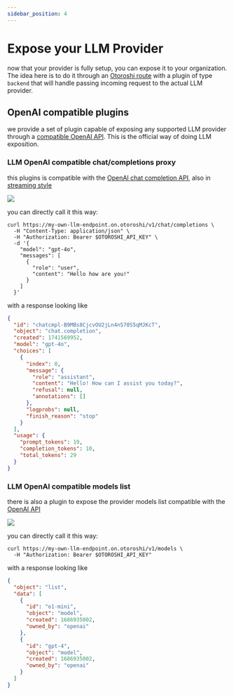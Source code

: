 ```yaml
---
sidebar_position: 4
---
```



# Expose your LLM Provider

now that your provider is fully setup, you can expose it to your organization. The idea here is to do it through an [Otoroshi route](https://maif.github.io/otoroshi/manual/entities/routes.html)
with a plugin of type `backend` that will handle passing incoming request to the actual LLM provider.

## OpenAI compatible plugins

we provide a set of plugin capable of exposing any supported LLM provider through a [compatible OpenAI API](https://platform.openai.com/docs/api-reference/chat).
This is the official way of doing LLM exposition.

### LLM OpenAI compatible chat/completions proxy

this plugins is compatible with the [OpenAI chat completion API](https://platform.openai.com/docs/api-reference/chat/create), also in [streaming style](https://platform.openai.com/docs/api-reference/chat-streaming)

![](/img/openai-chat-completion.png)

you can directly call it this way:

```shell
curl https://my-own-llm-endpoint.on.otoroshi/v1/chat/completions \
  -H "Content-Type: application/json" \
  -H "Authorization: Bearer $OTOROSHI_API_KEY" \
  -d '{
    "model": "gpt-4o",
    "messages": [
      {
        "role": "user",
        "content": "Hello how are you!"
      }
    ]
  }'
```

with a response looking like

```json
{
  "id": "chatcmpl-B9MBs8CjcvOU2jLn4n570S5qMJKcT",
  "object": "chat.completion",
  "created": 1741569952,
  "model": "gpt-4o",
  "choices": [
    {
      "index": 0,
      "message": {
        "role": "assistant",
        "content": "Hello! How can I assist you today?",
        "refusal": null,
        "annotations": []
      },
      "logprobs": null,
      "finish_reason": "stop"
    }
  ],
  "usage": {
    "prompt_tokens": 19,
    "completion_tokens": 10,
    "total_tokens": 29
  }
}
```

### LLM OpenAI compatible models list

there is also a plugin to expose the provider models list compatible with the [OpenAI API](https://platform.openai.com/docs/api-reference/models)


![](/img/openai-models.png)

you can directly call it this way:

```shell
curl https://my-own-llm-endpoint.on.otoroshi/v1/models \
  -H "Authorization: Bearer $OTOROSHI_API_KEY"
```

with a response looking like

```json
{
  "object": "list",
  "data": [
    {
      "id": "o1-mini",
      "object": "model",
      "created": 1686935002,
      "owned_by": "openai"
    },
    {
      "id": "gpt-4",
      "object": "model",
      "created": 1686935002,
      "owned_by": "openai"
    }
  ]
}
```

